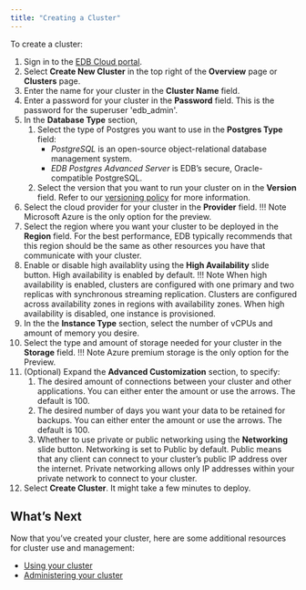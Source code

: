 ```yaml
---
title: "Creating a Cluster"
---
```

To create a cluster:
1. Sign in to the [EDB Cloud portal](https://portal.edbcloud.com).
2. Select **Create New Cluster** in the top right of the **Overview** page or **Clusters** page.
3. Enter the name for your cluster in the **Cluster Name** field. 
4. Enter a password for your cluster in the **Password** field. This is the password for the superuser 'edb_admin'.
5. In the **Database Type** section,
   1. Select the type of Postgres you want to use in the **Postgres Type** field: 
      - *PostgreSQL* is an open-source object-relational database management system.
      - *EDB Postgres Advanced Server* is EDB’s secure, Oracle-compatible PostgreSQL.
   6. Select the version that you want to run your cluster on in the **Version** field. Refer to our [versioning policy](../overview/05_database_version_policy) for more information.
7. Select the cloud provider for your cluster in the **Provider** field.
   !!! Note
       Microsoft Azure is the only option for the preview.
8. Select the region where you want your cluster to be deployed in the **Region** field. For the best performance, EDB typically recommends that this region should be the same as other resources you have that communicate with your cluster.
9. Enable or disable high availablity using the **High Availability** slide button. High availability is enabled by default.
   !!! Note
       When high availability is enabled, clusters are configured with one primary and two replicas with synchronous streaming replication. Clusters are configured across availability zones in regions with availability zones. When high availability is disabled, one instance is provisioned.
10. In the the **Instance Type** section, select the number of vCPUs and amount of memory you desire.
11. Select the type and amount of storage needed for your cluster in the **Storage** field.
   !!! Note
       Azure premium storage is the only option for the Preview.
12. (Optional) Expand the **Advanced Customization** section, to specify:
     1. The desired amount of connections between your cluster and other applications. You can either enter the amount or use the arrows. The default is 100.
     2. The desired number of days you want your data to be retained for backups. You can either enter the amount or use the arrows. The default is 100.
     3. Whether to use private or public networking using the **Networking** slide button. Networking is set to Public by default. Public means that any client can connect to your cluster’s public IP address over the internet. Private networking allows only IP addresses within your private network to connect to your cluster. 
17. Select **Create Cluster**. It might take a few minutes to deploy.

## What’s Next

Now that you’ve created your cluster, here are some additional resources for cluster use and management:



* [Using your cluster]( )
* [Administering your cluster]( )
